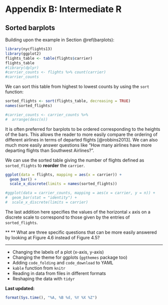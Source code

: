 # Appendix B: Intermediate R {#appendix2}

## Sorted barplots

Building upon the example in Section \@ref(barplots):

```r
library(nycflights13)
library(ggplot2)
flights_table <- table(flights$carrier)
flights_table
#library(dplyr)
#carrier_counts <- flights %>% count(carrier)
#carrier_counts
```

We can sort this table from highest to lowest counts by using the `sort` function:

```r
sorted_flights <- sort(flights_table, decreasing = TRUE)
names(sorted_flights)

#carrier_counts <- carrier_counts %>%
#  arrange(desc(n))
```

It is often preferred for barplots to be ordered corresponding to the heights of the bars.  This allows the reader to more easily compare the ordering of different airlines in terms of departed flights [@robbins2013].  We can also much more easily answer questions like "How many airlines have more departing flights than Southwest Airlines?".

We can use the sorted table giving the number of flights defined as `sorted_flights` to **reorder** the `carrier`.

```r
ggplot(data = flights, mapping = aes(x = carrier)) +
  geom_bar() +
  scale_x_discrete(limits = names(sorted_flights))

#ggplot(data = carrier_counts, mapping = aes(x = carrier, y = n)) +
#  geom_bar(stat = "identity") + 
#  scale_x_discrete(limits = carrier)
```

The last addition here specifies the values of the horizontal `x` axis on a discrete scale to correspond to those given by the entries of `sorted_flights`.  


** ** What are three specific questions that can be more easily answered by looking at Figure 4.6 instead of Figure 4.5?

***

- Changing the labels of a plot (x-axis, y-axis)
- Changing the theme for ggplots (`ggthemes` package too)
- Adding `code_folding` and `code_download` to YAML
- `kable` function from `knitr`
- Reading in data from files in different formats
- Reshaping the data with `tidyr`

**Last updated:**

```r
format(Sys.time(), "%A, %B %d, %Y %X %Z")
```

